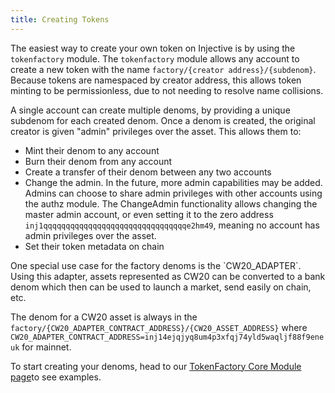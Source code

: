 ```yaml
---
title: Creating Tokens
---
```


The easiest way to create your own token on Injective is by using the `tokenfactory` module. The `tokenfactory` module allows any account to create a new token with the name `factory/{creator address}/{subdenom}`. Because tokens are namespaced by creator address, this allows token minting to be permissionless, due to not needing to resolve name collisions.

A single account can create multiple denoms, by providing a unique subdenom for each created denom. Once a denom is created, the original creator is given "admin" privileges over the asset. This allows them to:

* Mint their denom to any account
* Burn their denom from any account
* Create a transfer of their denom between any two accounts
* Change the admin. In the future, more admin capabilities may be added. Admins can choose to share admin privileges with other accounts using the authz module. The ChangeAdmin functionality allows changing the master admin account, or even setting it to the zero address `inj1qqqqqqqqqqqqqqqqqqqqqqqqqqqqqqqqe2hm49`, meaning no account has admin privileges over the asset.
* Set their token metadata on chain

<Callout icon="info" color="#07C1FF" iconType="regular">
One special use case for the factory denoms is the `CW20_ADAPTER`. Using this adapter, assets represented as CW20 can be converted to a bank denom which then can be used to launch a market, send easily on chain, etc.

The denom for a CW20 asset is always in the `factory/{CW20_ADAPTER_CONTRACT_ADDRESS}/{CW20_ASSET_ADDRESS}` where `CW20_ADAPTER_CONTRACT_ADDRESS=inj14ejqjyq8um4p3xfqj74yld5waqljf88f9eneuk` for mainnet.
</Callout>

To start creating your denoms, head to our [TokenFactory Core Module page](../../developers-native/examples/token-factory/)to see examples.
